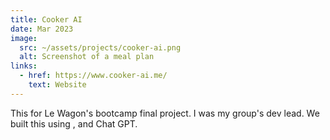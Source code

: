 ```yaml
---
title: Cooker AI
date: Mar 2023
image:
  src: ~/assets/projects/cooker-ai.png
  alt: Screenshot of a meal plan
links:
  - href: https://www.cooker-ai.me/
    text: Website
---
```


This for Le Wagon's bootcamp final project. I was my
group's dev lead. We built this using <TechPill id="rails" />, <TechPill id="tailwind" />
and Chat GPT.
